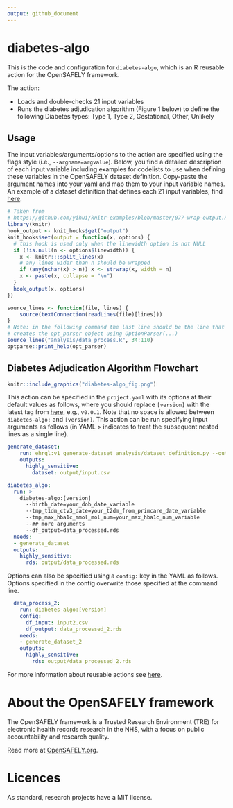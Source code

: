 ```yaml
---
output: github_document
---
```


<!-- README.md is generated from README.Rmd. 
Please edit that file and rerun in R `rmarkdown::render('README.Rmd')` or run `just render` in a Terminal -->

# diabetes-algo

This is the code and configuration for `diabetes-algo`, which is an R reusable action for the OpenSAFELY framework.

The action:

- Loads and double-checks 21 input variables
- Runs the diabetes adjudication algorithm (Figure 1 below) to define the following Diabetes types: Type 1, Type 2, Gestational, Other, Unlikely

## Usage

The input variables/arguments/options to the action are specified using the flags style (i.e., `--argname=argvalue`).
Below, you find a detailed description of each input variable including examples for codelists to use when defining these variables in the OpenSAFELY dataset definition.
Copy-paste the argument names into your yaml and map them to your input variable names.
An example of a dataset definition that defines each 21 input variables, find [here](https://github.com/alainamstutz/diabetes-algo/blob/main/analysis/dataset_definition.py). 
```r
# Taken from
# https://github.com/yihui/knitr-examples/blob/master/077-wrap-output.Rmd
library(knitr)
hook_output <- knit_hooks$get("output")
knit_hooks$set(output = function(x, options) {
  # this hook is used only when the linewidth option is not NULL
  if (!is.null(n <- options$linewidth)) {
    x <- knitr:::split_lines(x)
    # any lines wider than n should be wrapped
    if (any(nchar(x) > n)) x <- strwrap(x, width = n)
    x <- paste(x, collapse = "\n")
  }
  hook_output(x, options)
})
```
```r
source_lines <- function(file, lines) {
    source(textConnection(readLines(file)[lines]))
}
# Note: in the following command the last line should be the line that
# creates the opt_parser object using OptionParser(...)
source_lines("analysis/data_process.R", 34:110)
optparse::print_help(opt_parser)
```

## Diabetes Adjudication Algorithm Flowchart

```r
knitr::include_graphics("diabetes-algo_fig.png")
```

This action can be specified in the `project.yaml` with its options at their default values as follows, 
where you should replace `[version]` with the latest tag from 
[here](xy), e.g., `v0.0.1`. 
Note that no space is allowed between `diabetes-algo:` and `[version]`.
This action can be run specifying input arguments as follows (in YAML > indicates to treat the subsequent nested lines as a single line).

```yaml
generate_dataset:
    run: ehrql:v1 generate-dataset analysis/dataset_definition.py --output output/input.csv
    outputs:
      highly_sensitive:
        dataset: output/input.csv

diabetes_algo:
  run: >
    diabetes-algo:[version]
      --birth_date=your_dob_date_variable
      --tmp_t1dm_ctv3_date=your_t2dm_from_primcare_date_variable
      --tmp_max_hba1c_mmol_mol_num=your_max_hba1c_num_variable
      --## more arguments
      --df_output=data_processed.rds
  needs:
  - generate_dataset
  outputs:
    highly_sensitive:
      rds: output/data_processed.rds
```

Options can also be specified using a `config:` key in the YAML as follows.
Options specified in the config overwrite those specified at the command line.

```yaml
  data_process_2:
    run: diabetes-algo:[version]
    config:
      df_input: input2.csv
      df_output: data_processed_2.rds
    needs:
    - generate_dataset_2
    outputs:
      highly_sensitive:
        rds: output/data_processed_2.rds
```

For more information about reusable actions see [here](https://docs.opensafely.org/actions-reusable/).

# About the OpenSAFELY framework

The OpenSAFELY framework is a Trusted Research Environment (TRE) for electronic
health records research in the NHS, with a focus on public accountability and
research quality.

Read more at [OpenSAFELY.org](https://opensafely.org).

# Licences
As standard, research projects have a MIT license.
